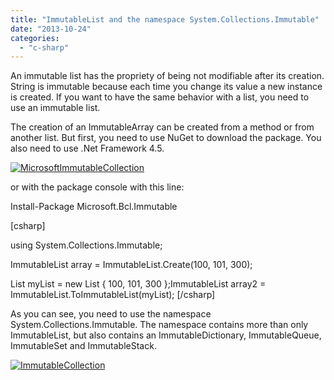 ```yaml
---
title: "ImmutableList and the namespace System.Collections.Immutable"
date: "2013-10-24"
categories: 
  - "c-sharp"
---
```


An immutable list has the propriety of being not modifiable after its creation. String is immutable because each time you change its value a new instance is created. If you want to have the same behavior with a list, you need to use an immutable list.

The creation of an ImmutableArray can be created from a method or from another list. But first, you need to use NuGet to download the package. You also need to use .Net Framework 4.5.

[![MicrosoftImmutableCollection](http://patrickdesjardins.com/blog/wp-content/uploads/2013/10/MicrosoftImmutableCollection-400x335.png)](http://patrickdesjardins.com/blog/?attachment_id=2360)

or with the package console with this line:

Install-Package Microsoft.Bcl.Immutable

\[csharp\]

using System.Collections.Immutable;

ImmutableList<int> array = ImmutableList.Create<int>(100, 101, 300);

List<int> myList = new List<int> { 100, 101, 300 };ImmutableList<int> array2 = ImmutableList.ToImmutableList<int>(myList); \[/csharp\]

As you can see, you need to use the namespace System.Collections.Immutable. The namespace contains more than only ImmutableList, but also contains an ImmutableDictionary, ImmutableQueue, ImmutableSet and ImmutableStack.

[![ImmutableCollection](http://patrickdesjardins.com/blog/wp-content/uploads/2013/10/ImmutableCollection.png)](http://patrickdesjardins.com/blog/?attachment_id=2361)
